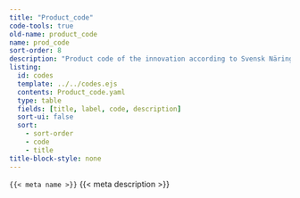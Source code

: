```yaml
---
title: "Product_code"
code-tools: true
old-name: product_code
name: prod_code
sort-order: 8
description: "Product code of the innovation according to Svensk Näringslivsindelning SNI 2002 In principle a five digit code is entered where possible"
listing:
  id: codes
  template: ../../codes.ejs
  contents: Product_code.yaml
  type: table
  fields: [title, label, code, description]
  sort-ui: false
  sort:
    - sort-order
    - code
    - title
title-block-style: none
---
```


<code>{{< meta name >}}</code>
{{< meta description >}}


:::{ #Codes }
:::
